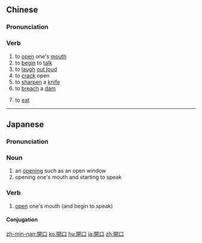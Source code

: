 {{also|开口}}
==Chinese==
{{zh-forms|s=开口}}

===Pronunciation===
{{zh-pron
|m=kāikǒu
|c=hoi1 hau2
|h=pfs=khôi-khiéu
|mn=xm,zz,tw:khai-kháu/qz:khai-khió/xm,qz,zz:khui-kháu
|cat=v
}}

===Verb===
{{zh-verb}}

# to [[open]] one's [[mouth]]
# to [[begin]] to [[talk]]
# to [[laugh]] [[out loud]]
# to [[crack]] open
# to [[sharpen]] a [[knife]]
# to [[breach]] a [[dam]]
# {{lb|zh|literary}} to [[eat]]

{{zh-cat|Intermediate}}

----

==Japanese==
{{ja-kanjitab|かい|こう|yomi=on}}

===Pronunciation===
{{ja-pron|かいこう|y=on}}

===Noun===
{{ja-noun|かいこう}}

# an [[opening]] such as an open window
# opening one's mouth and starting to speak

===Verb===
{{ja-verb-suru|かいこう}}

# [[open]] one's mouth (and begin to speak)

====Conjugation====
{{ja-suru|かいこう}}

[[zh-min-nan:開口]]
[[ko:開口]]
[[hu:開口]]
[[ja:開口]]
[[zh:開口]]